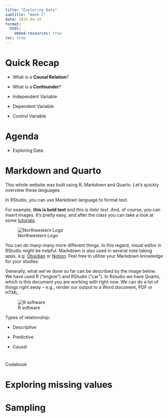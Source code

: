 ```yaml
---
title: "Exploring Data"
subtitle: "Week 2"
date: 2025-04-10
format: 
  html:
    embed-resources: true
toc: true
---
```


# Quick Recap

-   What is a **Causal Relation**?

-   What is a **Confounder**?

-   Independent Variable

-   Dependent Variable

-   Control Variable

# Agenda

-   Exploring Data


# Markdown and Quarto

This whole website was built using R, Markdown and Quarto. Let's quickly overview these languages

In RStudio, you can use Markdown language to format text. 

For example, **this is bold text** and *this is italic text*. And, of course, you can insert images. It's pretty easy, and after the class you can take a look at some [tutorials](https://www.markdownguide.org/basic-syntax/).

![Northwestern Logo](https://www.northwestern.edu/brand/images/wordmark/wordmark-vert.jpg)

You can do many-many more different things. In this regard, visual editor in RStudio might be helpful. Markdown is also used in several note taking apps, e.g. [Obsidian](https://obsidian.md) or [Notion](https://www.notion.so). Feel free to utilize your Markdown knowledge for your studies.

Generally, what we've done so far can be described by the image below. We have used R ("engine") and RStudio ("car"). In Rstudio we have Quarto, which is this document you are working with right now. We can do a lot of things right away -- e.g., render our output to a Word document, PDF or HTML. 

![R software](https://artur-baranov.github.io/images/r_rstudio_quarto_output.png)



Types of relationship:

- Descriptive

- Predictive

- Causal

#

Codebook

# Exploring missing values

# Sampling